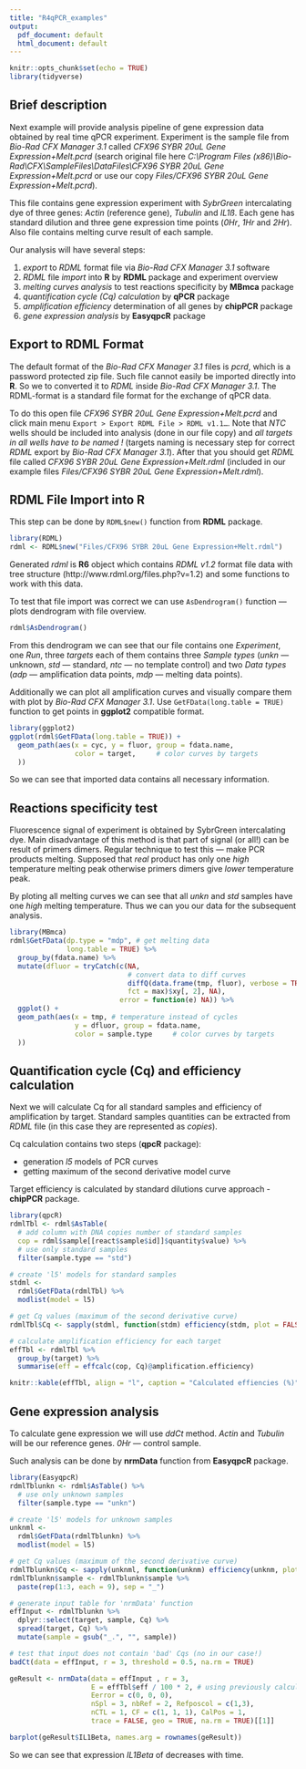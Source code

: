 ```yaml
---
title: "R4qPCR_examples"
output:
  pdf_document: default
  html_document: default
---
```


```r
knitr::opts_chunk$set(echo = TRUE)
library(tidyverse)
```

## Brief description

Next example will provide analysis pipeline of gene expression data obtained by real time qPCR experiment. Experiment is the sample file from *Bio-Rad CFX Manager 3.1* called *CFX96 SYBR 20uL Gene Expression+Melt.pcrd* (search original file here *C:\\Program Files (x86)\\Bio-Rad\\CFX\\SampleFiles\\DataFiles\\CFX96 SYBR 20uL Gene Expression+Melt.pcrd* or use our copy *Files/CFX96 SYBR 20uL Gene Expression+Melt.pcrd*).

This file contains gene expression experiment with *SybrGreen* intercalating dye of three genes: *Actin* (reference gene), *Tubulin* and *IL1ß*. Each gene has standard dilution and three gene expression time points (*0Hr*, *1Hr* and *2Hr*). Also file contains melting curve result of each sample.

Our analysis will have several steps:

1. *export* to *RDML* format file via *Bio-Rad CFX Manager 3.1* software
2. *RDML* file *import* into **R** by **RDML** package and experiment overview
3. *melting curves analysis* to test reactions specificity by **MBmca** package
4. *quantification cycle (Cq) calculation* by **qPCR** package
5. *amplification efficiency* determination of all genes by **chipPCR** package
6. *gene expression analysis* by **EasyqpcR** package


## Export to RDML Format

The default format of the *Bio-Rad CFX Manager 3.1* files is *pcrd*, which is a password protected zip file. Such file cannot easily be imported directly into **R**. So we to converted it to *RDML* inside *Bio-Rad CFX Manager 3.1*. The RDML-format is a standard file format for the exchange of qPCR data.

To do this open file *CFX96 SYBR 20uL Gene Expression+Melt.pcrd* and click main menu `Export > Export RDML File > RDML v1.1…`. Note that *NTC* wells should be included into analysis (done in our file copy) and *all targets in all wells have to be named !* (targets naming is necessary step for correct *RDML* export by *Bio-Rad CFX Manager 3.1*). After that you should get *RDML* file called *CFX96 SYBR 20uL Gene Expression+Melt.rdml* (included in our example files *Files/CFX96 SYBR 20uL Gene Expression+Melt.rdml*).

## RDML File Import into **R**

This step can be done by `RDML$new()` function from **RDML** package.

```r
library(RDML)
rdml <- RDML$new("Files/CFX96 SYBR 20uL Gene Expression+Melt.rdml")
```

Generated *rdml* is **R6** object which contains *RDML v1.2* format file data with tree structure (http://www.rdml.org/files.php?v=1.2) and some functions to work with this data.

To test that file import was correct we can use `AsDendrogram()` function — plots dendrogram with file overview.

```r
rdml$AsDendrogram()
```

From this dendrogram we can see that our file contains one *Experiment*, one *Run*, three *targets* each of them contains three *Sample types* (*unkn* — unknown, *std* — standard, *ntc* — no template control) and two *Data types* (*adp* — amplification data points, *mdp* — melting data points).

Additionally we can plot all amplification curves and visually compare them with plot by *Bio-Rad CFX Manager 3.1*. Use `GetFData(long.table = TRUE)` function to get points in **ggplot2** compatible format. 
```r
library(ggplot2)
ggplot(rdml$GetFData(long.table = TRUE)) +
  geom_path(aes(x = cyc, y = fluor, group = fdata.name,
                color = target,     # color curves by targets
  ))
```
So we can see that imported data contains all necessary information.

## Reactions specificity test

Fluorescence signal of experiment is obtained by SybrGreen intercalating dye. Main disadvantage of this method is that part of signal (or all!) can be result of primers dimers. Regular technique to test this — make PCR products melting. Supposed that *real* product has only one *high* temperature melting peak otherwise primers dimers give *lower* temperature peak.

By ploting all melting curves we can see that all *unkn* and *std* samples have one *high* melting temperature. Thus we can you our data for the subsequent analysis.
```r
library(MBmca)
rdml$GetFData(dp.type = "mdp", # get melting data
              long.table = TRUE) %>% 
  group_by(fdata.name) %>% 
  mutate(dfluor = tryCatch(c(NA,
                             # convert data to diff curves
                             diffQ(data.frame(tmp, fluor), verbose = TRUE, 
                             fct = max)$xy[, 2], NA),
                           error = function(e) NA)) %>% 
  ggplot() +
  geom_path(aes(x = tmp, # temperature instead of cycles
                y = dfluor, group = fdata.name,
                color = sample.type     # color curves by targets
  ))
```

## Quantification cycle (Cq) and efficiency calculation

Next we will calculate Cq for all standard samples and efficiency of amplification by target.
Standard samples quantities can be extracted from *RDML* file (in this case they are represented as *copies*).

Cq calculation contains two steps (**qpcR** package):

- generation *l5* models of PCR curves
- getting maximum of the second derivative model curve

Target efficiency is calculated by standard dilutions curve approach - **chipPCR** package.

```r
library(qpcR)
rdmlTbl <- rdml$AsTable(
  # add column with DNA copies number of standard samples
  cop = rdml$sample[[react$sample$id]]$quantity$value) %>% 
  # use only standard samples
  filter(sample.type == "std")

# create 'l5' models for standard samples 
stdml <-
  rdml$GetFData(rdmlTbl) %>% 
  modlist(model = l5)

# get Cq values (maximum of the second derivative curve)
rdmlTbl$Cq <- sapply(stdml, function(stdm) efficiency(stdm, plot = FALSE)$cpD2)

# calculate amplification efficiency for each target
effTbl <- rdmlTbl %>% 
  group_by(target) %>%
  summarise(eff = effcalc(cop, Cq)@amplification.efficiency)
```

```r
knitr::kable(effTbl, align = "l", caption = "Calculated effiencies (%)")

```

## Gene expression analysis

To calculate gene expression we will use *ddCt* method. *Actin* and *Tubulin* will be our reference genes. *0Hr* — control sample.

Such analysis can be done by **nrmData** function from **EasyqpcR** package.

```r
library(EasyqpcR)
rdmlTblunkn <- rdml$AsTable() %>% 
  # use only unknown samples
  filter(sample.type == "unkn")

# create 'l5' models for unknown samples 
unknml <-
  rdml$GetFData(rdmlTblunkn) %>% 
  modlist(model = l5)
```
```r
# get Cq values (maximum of the second derivative curve)
rdmlTblunkn$Cq <- sapply(unknml, function(unknm) efficiency(unknm, plot = FALSE)$cpD2)
rdmlTblunkn$sample <- rdmlTblunkn$sample %>%
  paste(rep(1:3, each = 9), sep = "_")

# generate input table for 'nrmData' function
effInput <- rdmlTblunkn %>% 
  dplyr::select(target, sample, Cq) %>% 
  spread(target, Cq) %>% 
  mutate(sample = gsub("_.", "", sample))

# test that input does not contain 'bad' Cqs (no in our case!)
badCt(data = effInput, r = 3, threshold = 0.5, na.rm = TRUE)

geResult <- nrmData(data = effInput , r = 3, 
                    E = effTbl$eff / 100 * 2, # using previously calculated efficiencies
                    Eerror = c(0, 0, 0), 
                    nSpl = 3, nbRef = 2, Refposcol = c(1,3),
                    nCTL = 1, CF = c(1, 1, 1), CalPos = 1, 
                    trace = FALSE, geo = TRUE, na.rm = TRUE)[[1]]

barplot(geResult$IL1Beta, names.arg = rownames(geResult))
```

So we can see that expression *IL1Beta* of decreases with time.
